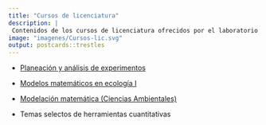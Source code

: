 ```yaml
---
title: "Cursos de licenciatura"
description: |
 Contenidos de los cursos de licenciatura ofrecidos por el laboratorio
image: "imagenes/Cursos-lic.svg"
output: postcards::trestles
---
```


- [Planeación y análisis de experimentos](https://gerardommc.github.io/Preparacion-analisis-experimentos/)

- [Modelos matemáticos en ecología I](https://gerardommc.github.io/Modelos-matematicos-ECO-I/)

- [Modelación matemática (Ciencias Ambientales)](https://gerardommc.github.io/Modelacion-matematica-CA/)

- Temas selectos de herramientas cuantitativas